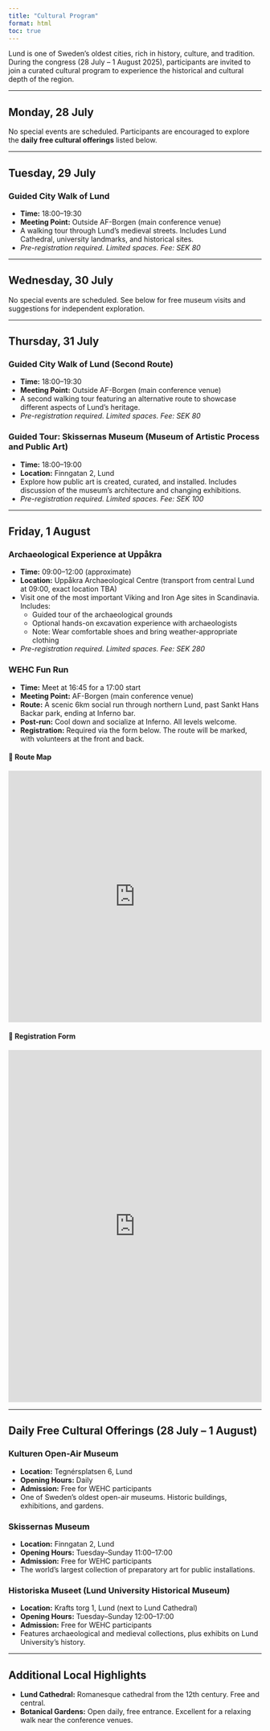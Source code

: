 ```yaml
---
title: "Cultural Program"
format: html
toc: true
---
```


Lund is one of Sweden’s oldest cities, rich in history, culture, and tradition. During the congress (28 July – 1 August 2025), participants are invited to join a curated cultural program to experience the historical and cultural depth of the region.

---

## Monday, 28 July

No special events are scheduled. Participants are encouraged to explore the **daily free cultural offerings** listed below.

---

## Tuesday, 29 July

### Guided City Walk of Lund
- **Time:** 18:00–19:30  
- **Meeting Point:** Outside AF-Borgen (main conference venue)  
- A walking tour through Lund’s medieval streets. Includes Lund Cathedral, university landmarks, and historical sites.  
- *Pre-registration required. Limited spaces. Fee: SEK 80*

---

## Wednesday, 30 July

No special events are scheduled. See below for free museum visits and suggestions for independent exploration.

---

## Thursday, 31 July

### Guided City Walk of Lund (Second Route)
- **Time:** 18:00–19:30  
- **Meeting Point:** Outside AF-Borgen (main conference venue)  
- A second walking tour featuring an alternative route to showcase different aspects of Lund’s heritage.  
- *Pre-registration required. Limited spaces. Fee: SEK 80*

### Guided Tour: Skissernas Museum (Museum of Artistic Process and Public Art)
- **Time:** 18:00–19:00  
- **Location:** Finngatan 2, Lund  
- Explore how public art is created, curated, and installed. Includes discussion of the museum’s architecture and changing exhibitions.  
- *Pre-registration required. Limited spaces. Fee: SEK 100*

---

## Friday, 1 August

### Archaeological Experience at Uppåkra
- **Time:** 09:00–12:00 (approximate)  
- **Location:** Uppåkra Archaeological Centre (transport from central Lund at 09:00, exact location TBA)  
- Visit one of the most important Viking and Iron Age sites in Scandinavia. Includes:
  - Guided tour of the archaeological grounds  
  - Optional hands-on excavation experience with archaeologists  
  - Note: Wear comfortable shoes and bring weather-appropriate clothing  
- *Pre-registration required. Limited spaces. Fee: SEK 280*

### WEHC Fun Run
- **Time:** Meet at 16:45 for a 17:00 start  
- **Meeting Point:** AF-Borgen (main conference venue)  
- **Route:** A scenic 6km social run through northern Lund, past Sankt Hans Backar park, ending at Inferno bar.  
- **Post-run:** Cool down and socialize at Inferno. All levels welcome.  
- **Registration:** Required via the form below. The route will be marked, with volunteers at the front and back.  

#### 📍 Route Map
<iframe src="https://onthegomap.com/?m=r&u=km&d=6000&f=04fcaea033&context=share" width="100%" height="500" frameborder="0" marginheight="0" marginwidth="0">
Loading...
</iframe>

#### 📝 Registration Form
<iframe src="https://docs.google.com/forms/d/e/1FAIpQLSecQ0ZsTJzPOKtmsfn1QZr5M5kYpgysQ18dcec0K58ysuNbVA/viewform?usp=dialog" width="100%" height="700" frameborder="0" marginheight="0" marginwidth="0">
Loading...
</iframe>

---

## Daily Free Cultural Offerings (28 July – 1 August)

### Kulturen Open-Air Museum
- **Location:** Tegnérsplatsen 6, Lund  
- **Opening Hours:** Daily  
- **Admission:** Free for WEHC participants  
- One of Sweden’s oldest open-air museums. Historic buildings, exhibitions, and gardens.

### Skissernas Museum
- **Location:** Finngatan 2, Lund  
- **Opening Hours:** Tuesday–Sunday 11:00–17:00  
- **Admission:** Free for WEHC participants  
- The world’s largest collection of preparatory art for public installations.

### Historiska Museet (Lund University Historical Museum)
- **Location:** Krafts torg 1, Lund (next to Lund Cathedral)  
- **Opening Hours:** Tuesday–Sunday 12:00–17:00  
- **Admission:** Free for WEHC participants  
- Features archaeological and medieval collections, plus exhibits on Lund University’s history.

---

## Additional Local Highlights

- **Lund Cathedral:** Romanesque cathedral from the 12th century. Free and central.  
- **Botanical Gardens:** Open daily, free entrance. Excellent for a relaxing walk near the conference venues.
